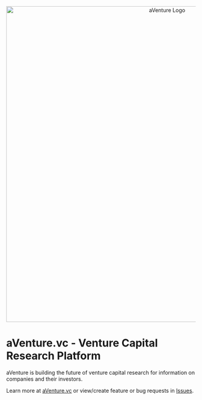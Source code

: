 <div align="center">
  <a href="https://aventure.vc" title="aVenture">
    <img
      src="https://aventurevc.github.io/aventure-app/docs/assets/images/aventure_logo_1280x_wide_reduced_transparent.png"
      alt="aVenture Logo"
      width="840"
      style="max-width: 100%; height: auto;"
    />
  </a>
</div>

# aVenture.vc - Venture Capital Research Platform

aVenture is building the future of venture capital research for information on companies and their investors.

Learn more at [aVenture.vc](https://aventure.vc) or view/create feature or bug requests in [Issues](https://github.com/aventurevc/aventure-app/issues).
